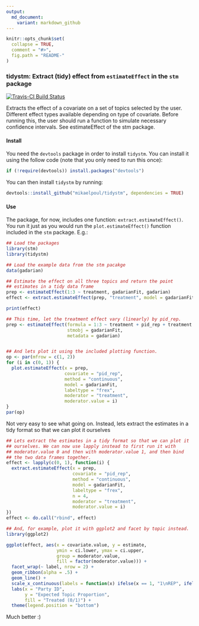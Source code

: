 ```yaml
---
output:
  md_document:
    variant: markdown_github
---
```


<!-- README.md is generated from README.Rmd. Please edit that file -->

```r
knitr::opts_chunk$set(
  collapse = TRUE,
  comment = "#>",
  fig.path = "README-"
)
```

### tidystm: Extract (tidy) effect from `estimateEffect` in the `stm` package

[![Travis-CI Build Status](https://travis-ci.org/.svg?branch=master)](https://travis-ci.org/)

Extracts the effect of a covariate on a set of topics selected by the user. Different effect types available depending on type of covariate. Before running this, the user should run a function to simulate necessary confidence intervals. See estimateEffect of the stm package.

#### Install

You need the `devtools` package in order to install `tidystm`. You can install it using the follow code (note that you only need to run this once):

```r
if (!require(devtools)) install.packages("devtools")
```

You can then install `tidystm` by running:

```r
devtools::install_github("mikaelpoul/tidystm", dependencies = TRUE)
```

#### Use

The package, for now, includes one function: `extract.estimateEffect()`. You run it just as you would run the `plot.estimateEffect()` function included in the `stm` package. E.g.:

```r
## Load the packages
library(stm)
library(tidystm)

## Load the example data from the stm pacakge
data(gadarian)

## Estimate the effect on all three topics and return the point
## estimates in a tidy data frame
prep <- estimateEffect(1:3 ~ treatment, gadarianFit, gadarian)
effect <- extract.estimateEffect(prep, "treatment", model = gadarianFit, method = "pointestimate")

print(effect)
```


``` r

## This time, let the treatment effect vary (linearly) by pid_rep.
prep <- estimateEffect(formula = 1:3 ~ treatment + pid_rep + treatment:pid_rep,
                       stmobj = gadarianFit,
                       metadata = gadarian)


## And lets plot it using the included plotting function.
op <- par(mfrow = c(1, 2))
for (i in c(0, 1)) {
  plot.estimateEffect(x = prep,
                      covariate = "pid_rep",
                      method = "continuous",
                      model = gadarianFit,
                      labeltype = "frex",
                      moderator = "treatment",
                      moderator.value = i)
}
par(op)


```

Not very easy to see what going on. Instead, lets extract the estimates in a tidy format so that we can plot it ourselves

```r
## Lets extract the estimates in a tidy format so that we can plot it
## ourselves. We can now use lapply instead to first run it with
## moderator.value 0 and then with moderator.value 1, and then bind
## the two data frames together.
effect <- lapply(c(0, 1), function(i) {
  extract.estimateEffect(x = prep,
                         covariate = "pid_rep",
                         method = "continuous",
                         model = gadarianFit,
                         labeltype = "frex",
                         n = 4,
                         moderator = "treatment",
                         moderator.value = i)
})
effect <- do.call("rbind", effect)

## And, for example, plot it with ggplot2 and facet by topic instead.
library(ggplot2)

ggplot(effect, aes(x = covariate.value, y = estimate,
                   ymin = ci.lower, ymax = ci.upper,
                   group = moderator.value,
                   fill = factor(moderator.value))) +
  facet_wrap(~ label, nrow = 2) +
  geom_ribbon(alpha = .5) +
  geom_line() +
  scale_x_continuous(labels = function(x) ifelse(x == 1, "1\nREP", ifelse(x == 0, "0\nDEM", x))) +
  labs(x = "Party ID",
       y = "Expected Topic Proportion",
       fill = "Treated (0/1)") +
  theme(legend.position = "bottom")


```

Much better :)

